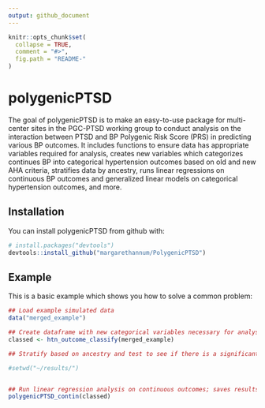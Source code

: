```yaml
---
output: github_document
---
```


<!-- README.md is generated from README.Rmd. Please edit that file -->

```r
knitr::opts_chunk$set(
  collapse = TRUE,
  comment = "#>",
  fig.path = "README-"
)
```

# polygenicPTSD

The goal of polygenicPTSD is to make an easy-to-use package for multi-center sites in the PGC-PTSD working group to conduct analysis on the interaction between PTSD and BP Polygenic Risk Score (PRS) in predicting various BP outcomes. It includes functions to ensure data has appropriate variables required for analysis, creates new variables which categorizes continues BP into categorical hypertension outcomes based on old and new AHA criteria, stratifies data by ancestry, runs linear regressions on continuous BP outcomes and generalized linear models on categorical hypertension outcomes, and more. 

## Installation

You can install polygenicPTSD from github with:

```r
# install.packages("devtools")
devtools::install_github("margarethannum/PolygenicPTSD")
```

## Example

This is a basic example which shows you how to solve a common problem:

```r
## Load example simulated data
data("merged_example")

## Create dataframe with new categorical variables necessary for analysis
classed <- htn_outcome_classify(merged_example)

## Stratify based on ancestry and test to see if there is a significant difference between old vs new AHA classifications within ancestry; saves results

#setwd("~/results/")


## Run linear regression analysis on continuous outcomes; saves results
polygenicPTSD_contin(classed)

```
